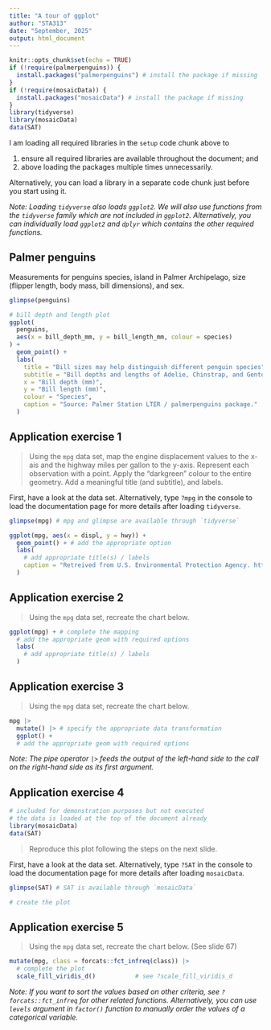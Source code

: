 ```yaml
---
title: "A tour of ggplot"
author: "STA313"
date: "September, 2025"
output: html_document
---
```


```r
knitr::opts_chunk$set(echo = TRUE)
if (!require(palmerpenguins)) {
  install.packages("palmerpenguins") # install the package if missing
}
if (!require(mosaicData)) {
  install.packages("mosaicData") # install the package if missing
}
library(tidyverse) 
library(mosaicData)
data(SAT)
```

I am loading all required libraries in the `setup` code chunk above to 

1. ensure all required libraries are available throughout the document; and
2. above loading the packages multiple times unnecessarily.

Alternatively, you can load a library in a separate code chunk just before you start
using it. 

_Note: Loading `tidyverse` also loads `ggplot2`. We will also use functions
from the `tidyverse` family which are not included in `ggplot2`. Alternatively, 
you can individually load `ggplot2` and `dplyr` which contains the other required functions._


## Palmer penguins

Measurements for penguins species, island in Palmer Archipelago, size (flipper length, body mass, bill dimensions), and sex.

```r
glimpse(penguins)
```

```r
# bill depth and length plot
ggplot(
  penguins,
  aes(x = bill_depth_mm, y = bill_length_mm, colour = species)
) +
  geom_point() +
  labs(
    title = "Bill sizes may help distinguish different penguin species",
    subtitle = "Bill depths and lengths of Adelie, Chinstrap, and Gentoo penguins",
    x = "Bill depth (mm)",
    y = "Bill length (mm)",
    colour = "Species",
    caption = "Source: Palmer Station LTER / palmerpenguins package."
  )
```

## Application exercise 1

> Using the `mpg` data set, map the engine displacement values to the x-ais and the highway miles per gallon to the y-axis. Represent each observation with a point. Apply the "darkgreen" colour to the entire geometry. Add a meaningful title (and subtitle), and labels.

First, have a look at the data set. Alternatively, type `?mpg` in the console to 
load the documentation page for more details after loading `tidyverse`.

```r
glimpse(mpg) # mpg and glimpse are available through `tidyverse`
```

```r
ggplot(mpg, aes(x = displ, y = hwy)) +
  geom_point() + # add the appropriate option 
  labs(
    # add appropriate title(s) / labels
    caption = "Retreived from U.S. Environmental Protection Agency. https://fueleconomy.gov/\nfor models which had a new release every year between 1999 and 2008"
  )
```


## Application exercise 2

> Using the `mpg` data set, recreate the chart below.

```r
ggplot(mpg) + # complete the mapping
  # add the appropriate geom with required options
  labs(
    # add appropriate title(s) / labels
  )
```

## Application exercise 3

> Using the `mpg` data set, recreate the chart below.

```r
mpg |>
  mutate() |> # specify the appropriate data transformation
  ggplot() +
  # add the appropriate geom with required options
```

_Note: The pipe operator `|>` feeds the output of the left-hand side to the call on the right-hand side as its first argument._

## Application exercise 4

```r
# included for demonstration purposes but not executed
# the data is loaded at the top of the document already
library(mosaicData)
data(SAT)
```

> Reproduce this plot following the steps on the next slide. 

First, have a look at the data set. Alternatively, type `?SAT` in the console to 
load the documentation page for more details after loading `mosaicData`.

```r
glimpse(SAT) # SAT is available through `mosaicData`
```

```r
# create the plot
```

## Application exercise 5

> Using the `mpg` data set, recreate the chart below. (See slide 67)

```r
mutate(mpg, class = forcats::fct_infreq(class)) |>
  # complete the plot
  scale_fill_viridis_d()           # see ?scale_fill_viridis_d
```


_Note: If you want to sort the values based on other criteria, see `?forcats::fct_infreq` for other related functions. Alternatively, you can use `levels` argument in `factor()` function to manually order the values of a categorical variable._
